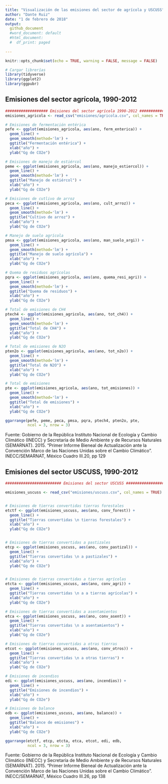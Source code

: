 ```yaml
---
title: "Visualización de las emisiones del sector de agrícola y USCUSS"
author: "Dante Ruiz"
date: "1 de febrero de 2018"
output: 
  github_document
  #word_document: default
  #html_document:
  #  df_print: paged
  
---
```


```r
knitr::opts_chunk$set(echo = TRUE, warning = FALSE, message = FALSE)
```

```r
# Cargar librerías
library(tidyverse)
library(ggplot2)
library(ggpubr)
```

## Emisiones del sector agrícola, 1990-2012


```r
################### Emisiones del sector agrícola 1990-2012 ###################
emisiones_agricola <- read_csv("emisiones/agricola.csv", col_names = TRUE)

# Emisiones de fermentación entérica
pefe <- ggplot(emisiones_agricola, aes(ano, ferm_enterica)) + 
  geom_line() +
  geom_smooth(method='lm') +
  ggtitle("Fermentación entérica") +
  xlab("año") +
  ylab("Gg de CO2e")

# Emisiones de manejo de estiércol
peme <- ggplot(emisiones_agricola, aes(ano, manejo_estiercol)) + 
  geom_line() +
  geom_smooth(method='lm') +
  ggtitle("Manejo de estiércol") +
  xlab("año") +
  ylab("Gg de CO2e")

# Emisiones de cutlivo de arroz
peca <- ggplot(emisiones_agricola, aes(ano, cult_arroz)) + 
  geom_line() +
  geom_smooth(method='lm') + 
  ggtitle("Cultivo de arroz") +
  xlab("año") +
  ylab("Gg de CO2e")

# Manejo de suelo agrícola
pmsa <- ggplot(emisiones_agricola, aes(ano, man_suelo_argi)) + 
  geom_line() +
  geom_smooth(method='lm') +
  ggtitle("Manejo de suelo agrícola") +
  xlab("año") +
  ylab("Gg de CO2e")

# Quema de residuos agrícolas
pqra <- ggplot(emisiones_agricola, aes(ano, quema_resi_agri)) + 
  geom_line() +
  geom_smooth(method='lm') +
  ggtitle("Quema de residuos") +
  xlab("año") +
  ylab("Gg de CO2e")

# Total de emisiones de CH4
ptech4 <- ggplot(emisiones_agricola, aes(ano, tot_ch4)) + 
  geom_line() +
  geom_smooth(method='lm') +
  ggtitle("Total de CH4") +
  xlab("año") +
  ylab("Gg de CO2e")

# Total de emisiones de N2O
pten2o <- ggplot(emisiones_agricola, aes(ano, tot_n2o)) + 
  geom_line() +
  geom_smooth(method='lm') +
  ggtitle("Total de N2O") +
  xlab("año") +
  ylab("Gg de CO2e")

# Total de emisiones
pte <- ggplot(emisiones_agricola, aes(ano, tot_emisiones)) + 
  geom_line() +
  geom_smooth(method='lm') +
  ggtitle("Total de emisiones") +
  xlab("año") +
  ylab("Gg de CO2e")

ggarrange(pefe, peme, peca, pmsa, pqra, ptech4, pten2o, pte,
          ncol = 3, nrow = 3)
```

Fuente: Gobierno de la República Instituto Nacional de Ecología y Cambio Climático (INECC) y Secretaría de Medio Ambiente y de Recursos Naturales (SEMARNAT). 2015. "Primer Informe Bieneal de Actualización ante la Convención Marco de las Naciones Unidas sobre el Cambio Climático". INECC/SEMARNAT, México
Cuadro III.20, pp 129

## Emisiones del sector USCUSS, 1990-2012


```r
######################### Emisiones del sector USCUSS #########################

emisiones_uscuss <- read_csv("emisiones/uscuss.csv", col_names = TRUE)


# Emisiones de tierras convertidas tierras forestales
etctf <- ggplot(emisiones_uscuss, aes(ano, conv_forest)) + 
  geom_line() +
  ggtitle("Tierras convertidas \n tierras forestales") +
  xlab("año") +
  ylab("Gg de CO2e")


# Emisiones de tierras convertidas a pastizales
etcp <- ggplot(emisiones_uscuss, aes(ano, conv_pastizal)) + 
  geom_line() +
  ggtitle("Tierras convertidas \n a pastizales") +
  xlab("año") +
  ylab("Gg de CO2e")


# Emisiones de tierras convertidas a tierras agrícolas
etcta <- ggplot(emisiones_uscuss, aes(ano, conv_agri)) + 
  geom_line() +
  ggtitle("Tierras convertidas \n a a tierras agrícolas") +
  xlab("año") +
  ylab("Gg de CO2e")

# Emisiones de tierras convertidas a asentamientos
etca <- ggplot(emisiones_uscuss, aes(ano, conv_asent)) + 
  geom_line() +
  ggtitle("Tierras convertidas \n a asentamientos") +
  xlab("año") +
  ylab("Gg de CO2e")

# Emisiones de tierras convertidas a otras tierras
etcot <- ggplot(emisiones_uscuss, aes(ano, conv_otros)) + 
  geom_line() +
  ggtitle("Tierras convertidas \n a otras tierras") +
  xlab("año") +
  ylab("Gg de CO2e")

# Emisiones de incendios
edi <- ggplot(emisiones_uscuss, aes(ano, incendios)) + 
  geom_line() +
  ggtitle("Emisiones de incendios") +
  xlab("año") +
  ylab("Gg de CO2e")

# Emisiones de balance
edb <- ggplot(emisiones_uscuss, aes(ano, balance)) + 
  geom_line() +
  ggtitle("Balance de emisiones") +
  xlab("año") +
  ylab("Gg de CO2e")

ggarrange(etctf, etcp, etcta, etca, etcot, edi, edb, 
          ncol = 3, nrow = 3)
```

Fuente: Gobierno de la República Instituto Nacional de Ecología y Cambio Climático (INECC) y Secretaría de Medio Ambiente y de Recursos Naturales (SEMARNAT). 2015. "Primer Informe Bieneal de Actualización ante la Convención Marco de las Naciones Unidas sobre el Cambio Climático". INECC/SEMARNAT, México
Cuadro III.26, pp 138

